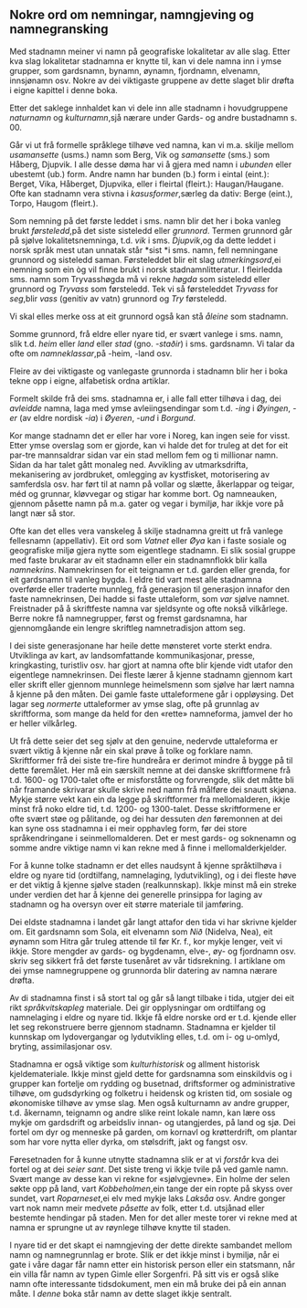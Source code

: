 ## Nokre ord om nemningar, namngjeving og namnegransking
Med stadnamn meiner vi namn på geografiske lokalitetar av alle slag. Etter kva slag lokalitetar stadnamna er knytte til, 
kan vi dele namna inn i ymse grupper, som gardsnamn, bynamn, øynamn, fjordnamn, elvenamn, innsjønamn osv. Nokre av dei viktigaste gruppene av dette slaget blir drøfta i eigne kapittel i denne boka.

Etter det saklege innhaldet kan vi dele inn alle stadnamn i hovudgruppene *naturnamn* og *kulturnamn*,sjå nærare under Gards- og andre bustadnamn s. 00.

Går vi ut frå formelle språklege tilhøve ved namna, kan vi m.a. skilje mellom *usamansette* (usms.) namn som Berg, Vik og *samansette* (sms.) 
som Håberg, Djupvik. I alle desse døma har vi å gjera med namn i *ubunden* eller ubestemt (ub.) form. Andre namn har bunden (b.) form i eintal (eint.): Berget, Vika, Håberget, Djupvika, eller i fleirtal (fleirt.):
Haugan/Haugane. Ofte kan stadnamn vera stivna i *kasusformer*,særleg da dativ: Berge (eint.), Torpo, Haugom (fleirt.).

Som nemning på det første leddet i sms. namn blir det her i boka vanleg brukt *førsteledd*,på det siste sisteledd eller *grunnord*.
Termen grunnord går på sjølve lokalitetsnemninga, t.d. *vik* i sms. *Djupvik*,og da dette leddet i norsk språk mest utan unnatak står *sist *i sms. namn, fell nemningane grunnord og sisteledd saman.
Førsteleddet blir eit slag *utmerkingsord*,ei nemning som ein òg vil finne brukt i norsk stadnamnlitteratur. I fleirledda sms. namn som Tryvasshøgda må vi rekne *høgda* som sisteledd eller
grunnord og *Tryvass* som førsteledd. Tek vi så førsteleddet *Tryvass* for *seg*,blir *vass* (genitiv av vatn) grunnord og *Try* førsteledd.

Vi skal elles merke oss at eit grunnord også kan stå *åleine* som stadnamn.

Somme grunnord, frå eldre eller nyare tid, er svært vanlege i sms. namn, slik t.d. *heim* eller *land* eller *stad* (gno. *-staðir*) i sms. gardsnamn. Vi talar da ofte om *namneklassar*,på -heim, -land osv.

Fleire av dei viktigaste og vanlegaste grunnorda i stadnamn blir her i boka tekne opp i eigne, alfabetisk ordna artiklar.

Formelt skilde frå dei sms. stadnamna er, i alle fall etter tilhøva i dag, dei *avleidde* namna, laga med ymse avleiingsendingar som t.d. *-ing* i *Øyingen*, *-er* (av eldre 
nordisk *-ia*) i *Øyeren*, *-und* i *Borgund*.

Kor mange stadnamn det er eller har vore i Noreg, kan ingen seie for visst. Etter ymse overslag som er gjorde, kan vi halde det for truleg at det for eit par-tre mannsaldrar sidan var ein stad
mellom fem og ti millionar namn. Sidan da har talet gått monaleg ned. Avvikling av utmarksdrifta, mekanisering av jordbruket, omlegging av kystfisket, motorisering av samferdsla osv. har ført til
at namn på vollar og slætte, åkerlappar og teigar, méd og grunnar, kløvvegar og stigar har komme bort. Og namneauken, gjennom påsette namn på m.a. gater og vegar i bymiljø, har ikkje vore på langt nær så stor.

Ofte kan det elles vera vanskeleg å skilje stadnamna greitt ut frå vanlege fellesnamn (appellativ). Eit ord som *Vatnet* eller *Øya* kan i faste sosiale og geografiske miljø gjera nytte
som eigentlege stadnamn. Ei slik sosial gruppe med faste brukarar av eit stadnamn eller ein stadnamnflokk blir kalla *namnekrins*. Namnekrinsen for eit teignamn er t.d. garden eller grenda,
for eit gardsnamn til vanleg bygda. I eldre tid vart mest alle stadnamna overførde eller traderte munnleg, frå generasjon til generasjon innafor den faste namnekrinsen, Dei hadde si faste uttaleform,
som *var* sjølve namnet. Freistnader på å skriftfeste namna var sjeldsynte og ofte nokså vilkårlege. Berre nokre få namnegrupper, først og fremst gardsnamna, har gjennomgåande ein lengre skriftleg
namnetradisjon attom seg.

I dei siste generasjonane har heile dette mønsteret vorte sterkt endra. Utviklinga av kart, av landsomfattande kommunikasjonar, presse, kringkasting, turistliv osv. har gjort at namna ofte
blir kjende vidt utafor den eigentlege namnekrinsen. Dei fleste lærer å kjenne stadnamn gjennom kart eller skrift eller gjennom munnlege heimelsmenn som sjølve har lært namna å kjenne på den måten. 
Dei gamle faste uttaleformene går i oppløysing. Det lagar seg *normerte* uttaleformer av ymse slag, ofte på grunnlag av skriftforma, som mange da held for den «rette» namneforma, jamvel der ho er heller vilkårleg.

Ut frå dette seier det seg sjølv at den genuine, nedervde uttaleforma er svært viktig å kjenne når ein skal prøve å tolke og forklare namn. Skriftformer frå dei siste tre-fire hundreåra er derimot mindre 
å bygge på til dette føremålet. Her må ein særskilt nemne at dei danske skriftformene frå t.d. 1600- og 1700-talet ofte er misforståtte og forvrengde, slik det måtte bli når framande skrivarar skulle skrive ned 
namn frå målføre dei snautt skjøna. Mykje større vekt kan ein da legge på skriftformer fra mellomalderen, ikkje minst frå noko eldre tid, t.d. 1200- og 1300-talet. Desse skriftformene er ofte svært støe og
pålitande, og dei har dessuten *den* føremonnen at dei kan syne oss stadnamna i ei meir opphavleg form, før dei store språkendringane i seinmellomalderen. Det er mest gards- og soknenamn og somme andre viktige
namn vi kan rekne med å finne i mellomalderkjelder.

For å kunne tolke stadnamn er det elles naudsynt å kjenne språktilhøva i eldre og nyare tid (ordtilfang, namnelaging, lydutvikling), og i dei fleste høve er det viktig å kjenne sjølve staden (realkunnskap).
Ikkje minst må ein streke under verdien det har å kjenne dei generelle prinsippa for laging av stadnamn og ha oversyn over eit større materiale til jamføring.

Dei eldste stadnamna i landet går langt attafor den tida vi har skrivne kjelder om. Eit gardsnamn som Sola, eit elvenamn som *Nið* (Nidelva, Nea), eit øynamn som Hitra går truleg attende til før Kr. f.,
kor mykje lenger, veit vi ikkje. Store mengder av gards- og bygdenamn, elve-, øy- og fjordnamn osv. skriv seg sikkert frå det første tusenåret av vår tidsrekning. I artiklane om dei ymse namnegruppene og
grunnorda blir datering av namna nærare drøfta.

Av di stadnamna finst i så stort tal og går så langt tilbake i tida, utgjer dei eit rikt *språkvitskapleg* materiale. Dei gir opplysningar om ordtilfang og namnelaging i eldre og nyare tid. Ikkje få eldre
norske ord er t.d. kjende eller let seg rekonstruere berre gjennom stadnamn. Stadnamna er kjelder til kunnskap om lydovergangar og lydutvikling elles, t.d. om i- og u-omlyd, bryting, assimilasjonar osv.

Stadnamna er også viktige som *kulturhistorisk* og allment historisk kjeldemateriale. Ikkje minst gjeld dette for gardsnamna som einskildvis og i grupper kan fortelje om rydding og busetnad, driftsformer
og administrative tilhøve, om gudsdyrking og folketru i heidensk og kristen tid, om sosiale og økonomiske tilhøve av ymse slag. Men også kulturnamn av andre grupper, t.d. åkernamn, teignamn og andre slike reint lokale namn, kan lære oss mykje om gardsdrift og arbeidsliv innan- og utangjerdes, på land og sjø. Dei fortel om dyr og menneske på garden, om kornavl og krøtterdrift, om plantar som har vore nytta eller dyrka, om stølsdrift, jakt og fangst osv.

Føresetnaden for å kunne utnytte stadnamna slik er at vi *forstår* kva dei fortel og at dei *seier sant*. Det siste treng vi ikkje tvile på ved gamle namn. Svært mange av desse kan vi rekne for «sjølvgjevne».
Ein holme der selen søkte opp på land, vart *Kobbeholmen*,ein tange der ein ropte på skyss over sundet, vart *Roparneset*,ei elv med mykje laks *Laksåa* osv. Andre gonger vart nok namn meir medvete *påsette* av folk, etter t.d. utsjånad eller bestemte hendingar på staden. Men for det aller meste torer vi rekne med at namna er sprungne ut av røynlege tilhøve knytte til staden.

I nyare tid er det skapt ei namngjeving der dette direkte sambandet mellom namn og namnegrunnlag er brote. Slik er det ikkje minst i bymiljø, når ei gate i våre dagar får namn etter ein historisk person
eller ein statsmann, når ein villa får namn av typen Gimle eller Sorgenfri. På sitt vis er også slike namn ofte interessante tidsdokument, men ein må bruke dei på ein annan måte. I *denne* boka står namn
av dette slaget ikkje sentralt.